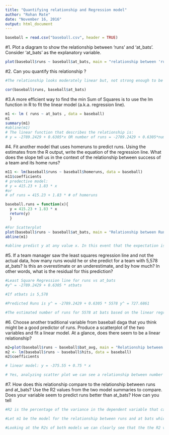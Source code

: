 ---
title: "Quantifying relationship and Regression model"
author: "Rohan Mate"
date: "November 16, 2016"
output: html_document
---

```{r}
baseball = read.csv("baseball.csv", header = TRUE)
```

#1. Plot a diagram to show the relationship between 'runs' and 'at_bats'. Consider 'at_bats' as the explanatory variable.

```{r}
plot(baseball$runs ~ baseball$at_bats, main = "relationship between 'runs' and 'at_bats'", xlab = "At Bats", ylab = "Runs")
```

#2. Can you quantify this relationship ?

```{r}
#The relationship looks moderately linear but, not strong enough to be able to comfortably use a linear model to predict the number of runs. Since the relationship is linear we can quanitfy the strength of the relationship with the correlation coefficient

cor(baseball$runs, baseball$at_bats)
```

#3.A more efficient way to find the min Sum of Squares is to use the lm function in R to fit the linear model (a.k.a. regression line).

```{r}
m1 <- lm ( runs ~ at_bats , data = baseball)
m1
summary(m1)
#abline(m1)
# The linear function that describes the relationship is: 
# y = -2789.2429 + 0.6305*x OR number of runs = -2789.2429 + 0.6305*number of at bats
```

#4. Fit another model that uses homeruns to predict runs. Using the estimates from the R output, write the equation of the regression line. What does the slope tell us in the context of the relationship   between success of a team and its home runs?

```{r}
m11 <- lm(baseball$runs ~ baseball$homeruns, data = baseball)
m11$coefficients
# predective model:
# y = 415.23 + 1.83 * x 
#or
# of runs = 415.23 + 1.83 * # of homeruns

baseball.runs = function(x){
  y = 415.23 + 1.83 * x
  return(y)
  }

#For Scatterplot
plot(baseball$runs ~ baseball$at_bats, main = "Relationship between Runs and Home runs", xlab = "Home Runs", ylab = "Runs")
abline(m1)

#abline predict y at any value x. In this event that the expectation is accomplished for an estimation of x that is outside of the scope of the dataset then this process is called Extrapolation. extrapolation is the process of estimating, beyond the original observation range, the value of a variable on the basis of its relationship with another variable.
```

#5. If a team manager saw the least squares regression line and not the actual data, how many runs would he or she predict for a team with 5,578 at_bats? Is this an overestimate or an underestimate, and by how much? In other words, what is the residual for this prediction?

```{r}
#Least Square Regression line for runs vs at_bats
#y^ = -2789.2429 + 0.6305 * atbats

#If atbats is 5,578

#Predicted Runs is y^ = -2789.2429 + 0.6305 * 5578 y^ = 727.6861

#The estimated number of runs for 5578 at bats based on the linear regression formula above is 728. A team with 5578 at bats cannot be found in the data but we can see the team Philadelphia Phillies has 5579 at bats with 713 runs. Therefore we can conclude that the model may have overestimated the runs for a team with 5578 at bats by 728 - 713 = 15 runs.
```

#6. Choose another traditional variable from baseball daga that you think might be a good predictor of runs. Produce a scatterplot of the two variables and fit a linear model. At a glance, does there seem to be a linear relationship?

```{r}
m2=plot(baseball$runs ~ baseball$bat_avg, main = "Relationship between Runs and Batting Avg", xlab = "Batting Avg", ylab = "Runs")
m2 <- lm(baseball$runs ~ baseball$hits, data = baseball)
m2$coefficients

# linear model: y = -375.55 + 0.75 * x

# Yes, analyzing scatter plot we can see a relationship between number of runs which are directly proportionally to number of hits.
```

#7. How does this relationship compare to the relationship between runs and at_bats? Use the R2 values from the two model summaries to compare. Does your variable seem to predict runs better than at_bats? How can you tell

```{r}
#R2 is the percentage of the variance in the dependent variable that can be explained by a linear model. R2 is always in the range between 0% - 100% and the higher the value the better the linear model explains the dependant variable and lower the value weaker the predictability of the dependant variable.

#Let m1 be the model for the relationship between runs and at bats which produces R2 of 37.29% Let m2 be the model for the relationship between runs and bat avg which produces R2 of 65.61%

#Looking at the R2s of both models we can clearly see that the the R2 value of the model m2 is far greater and that the variable bat_avg predicts runs better than at bats.So, higher the percent variablity better the model fits the data. Hence, hits predicts runs better than at_bats. 

```

